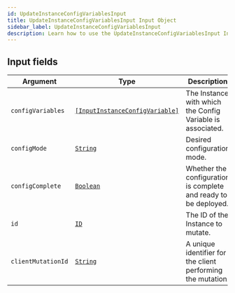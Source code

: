 ```yaml
---
id: UpdateInstanceConfigVariablesInput
title: UpdateInstanceConfigVariablesInput Input Object
sidebar_label: UpdateInstanceConfigVariablesInput
description: Learn how to use the UpdateInstanceConfigVariablesInput Input Object for Prismatic's API.
---
```


## Input fields

| Argument           | Type                                                                                       | Description                                                     |
| ------------------ | ------------------------------------------------------------------------------------------ | --------------------------------------------------------------- |
| `configVariables`  | [`[InputInstanceConfigVariable]`](api/schema/input_object/InputInstanceConfigVariable.mdx) | The Instance with which the Config Variable is associated.      |
| `configMode`       | [`String`](api/schema/scalar/String.mdx)                                                   | Desired configuration mode.                                     |
| `configComplete`   | [`Boolean`](api/schema/scalar/Boolean.mdx)                                                 | Whether the configuration is complete and ready to be deployed. |
| `id`               | [`ID`](api/schema/scalar/ID.mdx)                                                           | The ID of the Instance to mutate.                               |
| `clientMutationId` | [`String`](api/schema/scalar/String.mdx)                                                   | A unique identifier for the client performing the mutation.     |
